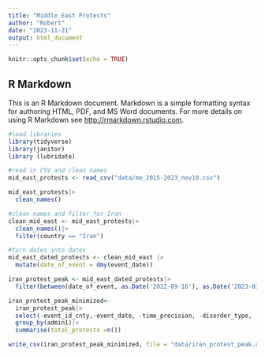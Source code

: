 ```yaml
---
title: "Middle East Protests"
author: "Robert"
date: "2023-11-21"
output: html_document
---
```


```r
knitr::opts_chunk$set(echo = TRUE)
```

## R Markdown

This is an R Markdown document. Markdown is a simple formatting syntax for authoring HTML, PDF, and MS Word documents. For more details on using R Markdown see <http://rmarkdown.rstudio.com>.

```r
#load libraries 
library(tidyverse)
library(janitor)
library (lubridate)
```


```r
#read in CSV and clean names
mid_east_protests <- read_csv("data/me_2015-2023_nov10.csv")

mid_east_protests|>
  clean_names()
```

```r
#clean names and filter for Iran
clean_mid_east <- mid_east_protests|>
  clean_names()|>
  filter(country == "Iran")
```

```r
#turn dates into dates
mid_east_dated_protests <- clean_mid_east |>
  mutate(date_of_event = dmy(event_date))
```

```r
iran_protest_peak <- mid_east_dated_protests|>
  filter(between(date_of_event, as.Date('2022-09-16'), as.Date('2023-03-01')))
```

```r
iran_protest_peak_minimized<-
  iran_protest_peak|>
  select(-event_id_cnty,-event_date, -time_precision, -disorder_type, -event_type, -sub_event_type, -actor1, -timestamp, -tags, -geo_precision, -iso, -region, -source, -source_scale, -inter1, -assoc_actor_2, -inter2, -actor2, -assoc_actor_2, -interaction, -civilian_targeting)|>
  group_by(admin1)|>
  summarise(total_protests =n())

```

```r
write_csv(iran_protest_peak_minimized, file = "data/iran_protest_peak.csv")
```